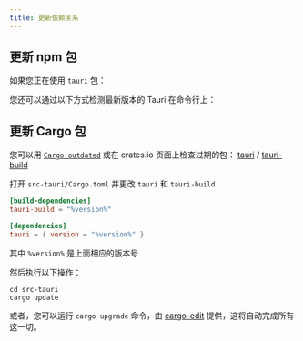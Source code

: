 ```yaml
---
title: 更新依赖关系
---
```



## 更新 npm 包

如果您正在使用 `tauri` 包：

<CommandTabs
  npm="npm install @tauri-apps/cli@latest @tauri-apps/api@latest"
  yarn="yarn up @tauri-apps/cli @tauri-apps/api"
  pnpm="pnpm update @tauri-apps/cli @tauri-apps/api --latest"
/>

您还可以通过以下方式检测最新版本的 Tauri 在命令行上：

<CommandTabs
  npm="npm outdated @tauri-apps/cli"
  yarn="yarn outdated @tauri-apps/cli"
  pnpm="pnpm outdated @tauri-apps/cli"
/>


## 更新 Cargo 包

您可以用 [`Cargo outdated`][] 或在 crates.io 页面上检查过期的包： [tauri][] / [tauri-build][]

打开 `src-tauri/Cargo.toml` 并更改 `tauri` 和 `tauri-build`

```toml
[build-dependencies]
tauri-build = "%version%"

[dependencies]
tauri = { version = "%version%" }
```

其中 `%version%` 是上面相应的版本号

然后执行以下操作：

```shell
cd src-tauri
cargo update
```

或者，您可以运行 `cargo upgrade` 命令，由 [ cargo-edit][] 提供，这将自动完成所有这一切。

[`cargo outdated`]: https://github.com/kbknapp/cargo-outdated
[tauri]: https://crates.io/crates/tauri/versions
[tauri-build]: https://crates.io/crates/tauri-build/versions
[cargo-edit]: https://github.com/killercup/cargo-edit
